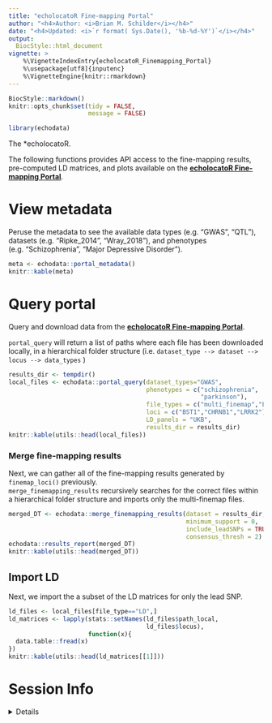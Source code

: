 ```yaml
---
title: "echolocatoR Fine-mapping Portal" 
author: "<h4>Author: <i>Brian M. Schilder</i></h4>"
date: "<h4>Updated: <i>`r format( Sys.Date(), '%b-%d-%Y')`</i></h4>"
output:
  BiocStyle::html_document
vignette: >
    %\VignetteIndexEntry{echolocatoR_Finemapping_Portal} 
    %\usepackage[utf8]{inputenc}
    %\VignetteEngine{knitr::rmarkdown}  
---
```


```r
BiocStyle::markdown()
knitr::opts_chunk$set(tidy = FALSE,
                      message = FALSE)
```

```r
library(echodata)
```

The *echolocatoR.

The following functions provides API access to the fine-mapping results, 
pre-computed LD matrices, and plots available on the [**echolocatoR Fine-mapping Portal**](https://rajlab.shinyapps.io/Fine_Mapping_Shiny/).

# View metadata

Peruse the metadata to see the available 
data types (e.g. "GWAS", "QTL"), 
datasets (e.g. "Ripke_2014", "Wray_2018"), and 
phenotypes (e.g. "Schizophrenia", "Major Depressive Disorder").

```r
meta <- echodata::portal_metadata()
knitr::kable(meta)
```

# Query portal

Query and download data from the [**echolocatoR Fine-mapping Portal**](https://rajlab.shinyapps.io/Fine_Mapping_Shiny/).

`portal_query` will return a list of paths where each file 
has been downloaded locally, in a hierarchical folder structure 
(i.e. `dataset_type --> dataset --> locus --> data_types` )

```r
results_dir <- tempdir()
local_files <- echodata::portal_query(dataset_types="GWAS",
                                      phenotypes = c("schizophrenia",
                                                     "parkinson"),
                                      file_types = c("multi_finemap","LD"),
                                      loci = c("BST1","CHRNB1","LRRK2"),
                                      LD_panels = "UKB",
                                      results_dir = results_dir)
knitr::kable(utils::head(local_files))
```

### Merge fine-mapping results  

Next, we can gather all of the fine-mapping results generated by
`finemap_loci()` previously.  
`merge_finemapping_results` recursively searches for the correct files
within a hierarchical folder structure and imports only the multi-finemap files. 

```r
merged_DT <- echodata::merge_finemapping_results(dataset = results_dir,   
                                                 minimum_support = 0,
                                                 include_leadSNPs = TRUE,
                                                 consensus_thresh = 2)
echodata::results_report(merged_DT)
knitr::kable(utils::head(merged_DT))
```

## Import LD 

Next, we import the a subset of the LD matrices for only the lead SNP.

```r
ld_files <- local_files[file_type=="LD",]
ld_matrices <- lapply(stats::setNames(ld_files$path_local, 
                                      ld_files$locus),
                      function(x){
  data.table::fread(x)
}) 
knitr::kable(utils::head(ld_matrices[[1]]))
```

# Session Info 

<details> 

```r
utils::sessionInfo()
```

</details>  

